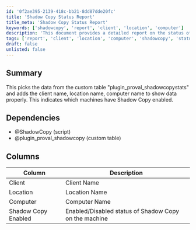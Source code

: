 ```yaml
---
id: '0f2ae395-2139-418c-bb21-8dd87dde20fc'
title: 'Shadow Copy Status Report'
title_meta: 'Shadow Copy Status Report'
keywords: ['shadowcopy', 'report', 'client', 'location', 'computer']
description: 'This document provides a detailed report on the status of Shadow Copy for various machines, indicating which machines have Shadow Copy enabled. It pulls data from the custom table "plugin_proval_shadowcopystats" and includes client names, location names, and computer names for clarity.'
tags: ['report', 'client', 'location', 'computer', 'shadowcopy', 'status']
draft: false
unlisted: false
---
```

## Summary

This picks the data from the custom table "plugin_proval_shadowcopystats" and adds the client name, location name, computer name to show data properly. This indicates which machines have Shadow Copy enabled.

## Dependencies

- @ShadowCopy (script)
- @plugin_proval_shadowcopy (custom table)

## Columns

| Column                  | Description                                               |
|------------------------|-----------------------------------------------------------|
| Client                 | Client Name                                              |
| Location               | Location Name                                            |
| Computer               | Computer Name                                            |
| Shadow Copy Enabled     | Enabled/Disabled status of Shadow Copy on the machine    |












